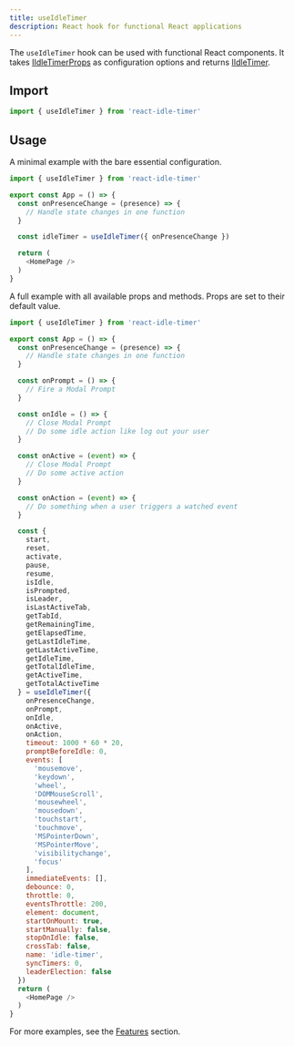 ```yaml
---
title: useIdleTimer
description: React hook for functional React applications
---
```


The `useIdleTimer` hook can be used with functional React components. It takes 
[IIdleTimerProps](/docs/api/props) as configuration options and returns 
[IIdleTimer](/docs/api/methods).

## Import
```js
import { useIdleTimer } from 'react-idle-timer'
```

## Usage

A minimal example with the bare essential configuration.

```js
import { useIdleTimer } from 'react-idle-timer'

export const App = () => {
  const onPresenceChange = (presence) => {
    // Handle state changes in one function
  }

  const idleTimer = useIdleTimer({ onPresenceChange })

  return (
    <HomePage />
  )
}
```

A full example with all available props and methods. Props are set to their
default value.

```js
import { useIdleTimer } from 'react-idle-timer' 

export const App = () => {
  const onPresenceChange = (presence) => {
    // Handle state changes in one function
  }

  const onPrompt = () => {
    // Fire a Modal Prompt
  }

  const onIdle = () => {
    // Close Modal Prompt
    // Do some idle action like log out your user
  }

  const onActive = (event) => {
    // Close Modal Prompt
    // Do some active action
  }

  const onAction = (event) => {
    // Do something when a user triggers a watched event
  }

  const {
    start,
    reset,
    activate,
    pause,
    resume,
    isIdle,
    isPrompted,
    isLeader,
    isLastActiveTab,
    getTabId,
    getRemainingTime,
    getElapsedTime,
    getLastIdleTime,
    getLastActiveTime,
    getIdleTime,
    getTotalIdleTime,
    getActiveTime,
    getTotalActiveTime
  } = useIdleTimer({
    onPresenceChange,
    onPrompt,
    onIdle,
    onActive,
    onAction,
    timeout: 1000 * 60 * 20,
    promptBeforeIdle: 0,
    events: [
      'mousemove',
      'keydown',
      'wheel',
      'DOMMouseScroll',
      'mousewheel',
      'mousedown',
      'touchstart',
      'touchmove',
      'MSPointerDown',
      'MSPointerMove',
      'visibilitychange',
      'focus'
    ],
    immediateEvents: [],
    debounce: 0,
    throttle: 0,
    eventsThrottle: 200,
    element: document,
    startOnMount: true,
    startManually: false,
    stopOnIdle: false,
    crossTab: false,
    name: 'idle-timer',
    syncTimers: 0,
    leaderElection: false
  })
  return (
    <HomePage />
  )
}
```

For more examples, see the [Features](/docs/features/idle-detection) section.